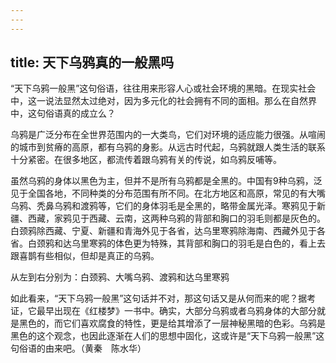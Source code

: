 ```yaml
---
---
---
```

title: 天下乌鸦真的一般黑吗
---




“天下乌鸦一般黑”这句俗语，往往用来形容人心或社会环境的黑暗。在现实社会中，这一说法显然太过绝对，因为多元化的社会拥有不同的面相。那么在自然界中，这句俗语真的成立么？

乌鸦是广泛分布在全世界范围内的一大类鸟，它们对环境的适应能力很强。从喧闹的城市到贫瘠的高原，都有乌鸦的身影。从远古时代起，乌鸦就跟人类生活的联系十分紧密。在很多地区，都流传着跟乌鸦有关的传说，如乌鸦反哺等。

虽然乌鸦的身体以黑色为主，但并不是所有乌鸦都是全黑的。中国有9种乌鸦，泛见于全国各地，不同种类的分布范围有所不同。在北方地区和高原，常见的有大嘴乌鸦、秃鼻乌鸦和渡鸦等，它们的身体羽毛是全黑的，略带金属光泽。寒鸦见于新疆、西藏，家鸦见于西藏、云南，这两种乌鸦的背部和胸口的羽毛则都是灰色的。白颈鸦除西藏、宁夏、新疆和青海外见于各省，达乌里寒鸦除海南、西藏外见于各省。白颈鸦和达乌里寒鸦的体色更为特殊，其背部和胸口的羽毛是白色的，看上去跟喜鹊有些相似，但却是真正的乌鸦。

从左到右分别为：白颈鸦、大嘴乌鸦、渡鸦和达乌里寒鸦



如此看来，“天下乌鸦一般黑”这句话并不对，那这句话又是从何而来的呢？据考证，它最早出现在《红楼梦》一书中。确实，大部分乌鸦或者乌鸦身体的大部分就是黑色的，而它们喜欢腐食的特性，更是给其增添了一层神秘黑暗的色彩。乌鸦是黑色的这个观念，也因此逐渐在人们的思想中固化，这或许是“天下乌鸦一般黑”这句俗语的由来吧。（黄秦　陈水华）